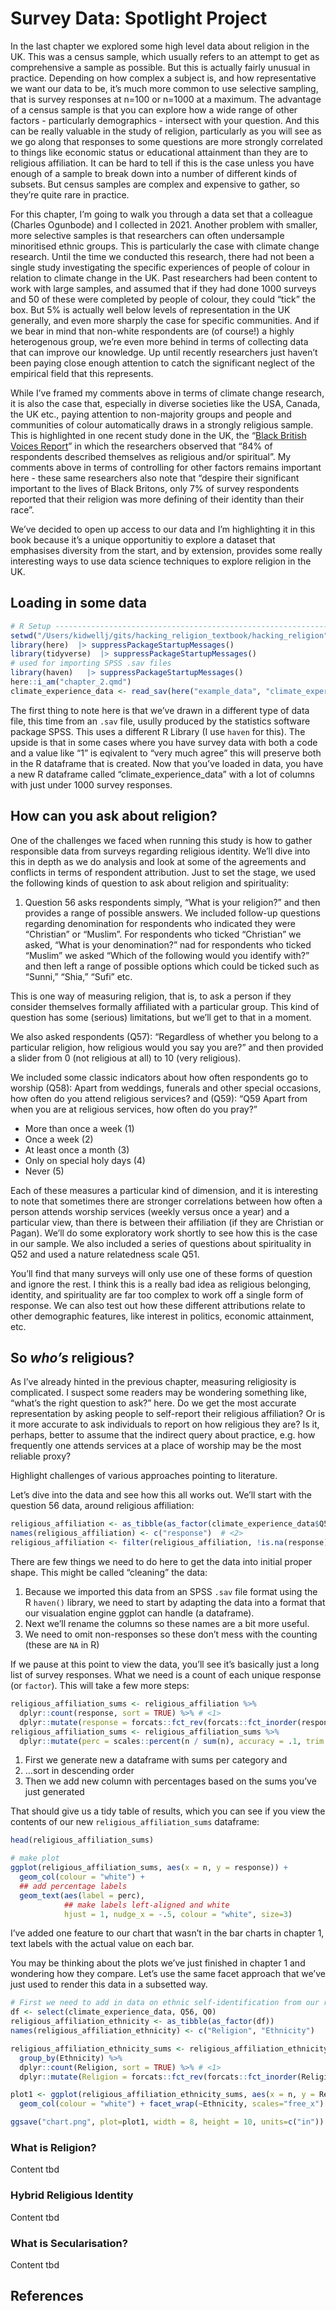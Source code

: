 # Survey Data: Spotlight Project

In the last chapter we explored some high level data about religion in the UK. This was a census sample, which usually refers to an attempt to get as comprehensive a sample as possible. But this is actually fairly unusual in practice. Depending on how complex a subject is, and how representative we want our data to be, it's much more common to use selective sampling, that is survey responses at n=100 or n=1000 at a maximum. The advantage of a census sample is that you can explore how a wide range of other factors - particularly demographics - intersect with your question. And this can be really valuable in the study of religion, particularly as you will see as we go along that responses to some questions are more strongly correlated to things like economic status or educational attainment than they are to religious affiliation. It can be hard to tell if this is the case unless you have enough of a sample to break down into a number of different kinds of subsets. But census samples are complex and expensive to gather, so they're quite rare in practice. 

For this chapter, I'm going to walk you through a data set that a colleague (Charles Ogunbode) and I collected in 2021. Another problem with smaller, more selective samples is that researchers can often undersample minoritised ethnic groups. This is particularly the case with climate change research. Until the time we conducted this research, there had not been a single study investigating the specific experiences of people of colour in relation to climate change in the UK. Past researchers had been content to work with large samples, and assumed that if they had done 1000 surveys and 50 of these were completed by people of colour, they could "tick" the box. But 5% is actually well below levels of representation in the UK generally, and even more sharply the case for specific communities. And if we bear in mind that non-white respondents are (of course!) a highly heterogenous group, we're even more behind in terms of collecting data that can improve our knowledge. Up until recently researchers just haven't been paying close enough attention to catch the significant neglect of the empirical field that this represents.

While I've framed my comments above in terms of climate change research, it is also the case that, especially in diverse societies like the USA, Canada, the UK etc., paying attention to non-majority groups and people and communities of colour automatically draws in a strongly religious sample. This is highlighted in one recent study done in the UK, the "[Black British Voices Report](https://www.cam.ac.uk/stories/black-british-voices-report)" in which the researchers observed that "84% of respondents described themselves as religious and/or spiritual". My comments above in terms of controlling for other factors remains important here - these same researchers also note that "despire their significant important to the lives of Black Britons, only 7% of survey respondents reported that their religion was more defining of their identity than their race".

We've decided to open up access to our data and I'm highlighting it in this book because it's a unique opportunitiy to explore a dataset that emphasises diversity from the start, and by extension, provides some really interesting ways to use data science techniques to explore religion in the UK.

## Loading in some data

```r
# R Setup -----------------------------------------------------------------
setwd("/Users/kidwellj/gits/hacking_religion_textbook/hacking_religion")
library(here)  |> suppressPackageStartupMessages()
library(tidyverse)  |> suppressPackageStartupMessages()
# used for importing SPSS .sav files
library(haven)   |> suppressPackageStartupMessages()
here::i_am("chapter_2.qmd")
climate_experience_data <- read_sav(here("example_data", "climate_experience_data.sav"))
```

The first thing to note here is that we've drawn in a different type of data file, this time from an `.sav` file, usully produced by the statistics software package SPSS. This uses a different R Library (I use `haven` for this). The upside is that in some cases where you have survey data with both a code and a value like "1" is eqivalent to "very much agree" this will preserve both in the R dataframe that is created. Now that you've loaded in data, you have a new R dataframe called "climate_experience_data" with a lot of columns with just under 1000 survey responses.

## How can you ask about religion?

One of the challenges we faced when running this study is how to gather responsible data from surveys regarding religious identity. We'll dive into this in depth as we do analysis and look at some of the agreements and conflicts in terms of respondent attribution. Just to set the stage, we used the following kinds of question to ask about religion and spirituality:

1. Question 56 asks respondents simply, "What is your religion?" and then provides a range of possible answers. We included follow-up questions regarding denomination for respondents who indicated they were "Christian" or "Muslim". For respondents who ticked "Christian" we asked, "What is your denomination?" nad for respondents who ticked "Muslim" we asked "Which of the following would you identify with?" and then left a range of possible options which could be ticked such as "Sunni," "Shia," "Sufi" etc.

This is one way of measuring religion, that is, to ask a person if they consider themselves formally affiliated with a particular group. This kind of question has some (serious) limitations, but we'll get to that in a moment.

We also asked respondents (Q57): "Regardless of whether you belong to a particular religion, how religious would you say you are?" and then provided a slider from 0 (not religious at all) to 10 (very religious). 

We included some classic indicators about how often respondents go to worship (Q58): Apart from weddings, funerals and other special occasions, how often do you attend religious services? and (Q59): "Q59 Apart from when you are at religious services, how often do you pray?"

- More than once a week  (1) 
- Once a week  (2) 
- At least once a month  (3) 
- Only on special holy days  (4) 
- Never  (5)

Each of these measures a particular kind of dimension, and it is interesting to note that sometimes there are stronger correlations between how often a person attends worship services (weekly versus once a year) and a particular view, than there is between their affiliation (if they are Christian or Pagan). We'll do some exploratory work shortly to see how this is the case in our sample. We also included a series of questions about spirituality in Q52 and used a nature relatedness scale Q51. 

You'll find that many surveys will only use one of these forms of question and ignore the rest. I think this is a really bad idea as religious belonging, identity, and spirituality are far too complex to work off a single form of response. We can also test out how these different attributions relate to other demographic features, like interest in politics, economic attainment, etc.

::: {.callout-tip}
## So *who's* religious?

As I've already hinted in the previous chapter, measuring religiosity is complicated. I suspect some readers may be wondering something like, "what's the right question to ask?" here. Do we get the most accurate representation by asking people to self-report their religious affiliation? Or is it more accurate to ask individuals to report on how religious they are? Is it, perhaps, better to assume that the indirect query about practice, e.g. how frequently one attends services at a place of worship may be the most reliable proxy?

Highlight challenges of various approaches pointing to literature. 

:::

Let's dive into the data and see how this all works out. We'll start with the question 56 data, around religious affiliation:

```r
religious_affiliation <- as_tibble(as_factor(climate_experience_data$Q56))        # <1>
names(religious_affiliation) <- c("response")  # <2>
religious_affiliation <- filter(religious_affiliation, !is.na(response)) # <3>
```

There are few things we need to do here to get the data into initial proper shape. This might be called "cleaning" the data:

1. Because we imported this data from an SPSS `.sav` file format using the R `haven()` library, we need to start by adapting the data into a format that our visualation engine ggplot can handle (a dataframe).
2. Next we'll rename the columns so these names are a bit more useful.
3. We need to omit non-responses so these don't mess with the counting (these are `NA` in R)

If we pause at this point to view the data, you'll see it's basically just a long list of survey responses. What we need is a count of each unique response (or `factor`). This will take a few more steps:

```r
religious_affiliation_sums <- religious_affiliation %>%  
  dplyr::count(response, sort = TRUE) %>% # <1>
  dplyr::mutate(response = forcats::fct_rev(forcats::fct_inorder(response)))    # <2>
religious_affiliation_sums <- religious_affiliation_sums %>% 
  dplyr::mutate(perc = scales::percent(n / sum(n), accuracy = .1, trim = FALSE)) # <3>
```

1. First we generate new a dataframe with sums per category and 
2. ...sort in descending order
3. Then we add new column with percentages based on the sums you've just generated

That should give us a tidy table of results, which you can see if you view the contents of our new `religious_affiliation_sums` dataframe:

```r
head(religious_affiliation_sums)
```


```r
# make plot
ggplot(religious_affiliation_sums, aes(x = n, y = response)) +
  geom_col(colour = "white") + 
  ## add percentage labels
  geom_text(aes(label = perc),
            ## make labels left-aligned and white
            hjust = 1, nudge_x = -.5, colour = "white", size=3)
```
I've added one feature to our chart that wasn't in the bar charts in chapter 1, text labels with the actual value on each bar. 

You may be thinking about the plots we've just finished in chapter 1 and wondering how they compare. Let's use the same facet approach that we've just used to render this data in a subsetted way.

```r
# First we need to add in data on ethnic self-identification from our respondents:
df <- select(climate_experience_data, Q56, Q0)
religious_affiliation_ethnicity <- as_tibble(as_factor(df))
names(religious_affiliation_ethnicity) <- c("Religion", "Ethnicity")

religious_affiliation_ethnicity_sums <- religious_affiliation_ethnicity %>%  
  group_by(Ethnicity) %>%
  dplyr::count(Religion, sort = TRUE) %>% # <1>
  dplyr::mutate(Religion = forcats::fct_rev(forcats::fct_inorder(Religion)))

plot1 <- ggplot(religious_affiliation_ethnicity_sums, aes(x = n, y = Religion)) +
  geom_col(colour = "white") + facet_wrap(~Ethnicity, scales="free_x")

ggsave("chart.png", plot=plot1, width = 8, height = 10, units=c("in"))

```

<!--
Use mutate to put "prefer not to say" at the bottom
# Info here: https://r4ds.had.co.nz/factors.html#modifying-factor-levels


# Q56 follow-ups
caption <- "Christian Denomination"
# TODO: copy plot above for Q56 to add two additional plots using climate_experience_data_named$Q56b and climate_experience_data_named$Q56c
# Religious Affiliation b - Christian Denomination Subquestion
christian_denomination <- qualtrics_process_single_multiple_choice(climate_experience_data_named$Q56b)
christian_denomination_table <- chart_single_result_flextable(climate_experience_data_named$Q56b, desc(Count))
christian_denomination_table
save_as_docx(christian_denomination_table, path = "./figures/q56_religious_affiliation_xn_denomination.docx")

christian_denomination_hi <- filter(climate_experience_data_named, Q56 == "Christian", Q57_bin == "high")
christian_denomination_hi <- qualtrics_process_single_multiple_choice(christian_denomination_hi$Q56b)
christian_denomination_hi

# Religious Affiliation c - Muslim Denomination Subquestion
caption <- "Islamic Identity"
# Should the label be different than income since the data examined is the Affiliation?
# TODO: adjust plot to factor using numbered responses on this question (perhaps also above)
religious_affiliationc <- qualtrics_process_single_multiple_choice(climate_experience_data_named$Q56c)
religious_affiliationc_plot <- plot_horizontal_bar(religious_affiliationc)
religious_affiliationc_plot <- religious_affiliationc_plot + labs(caption = caption, x = "", y = "")
religious_affiliationc_plot
ggsave("figures/q56c_religious_affiliation.png", width = 20, height = 10, units = "cm")
religious_affiliationc_table <- chart_single_result_flextable(climate_experience_data_named$Q56c, Count)
religious_affiliationc_table
save_as_docx(religious_affiliationc_table, path = "./figures/q56_religious_affiliation_islam.docx")

# Q57
# Religiosity
caption <- "Respondent Religiosity"
religiosity <- qualtrics_process_single_multiple_choice(as.character(climate_experience_data_named$Q57_1))
religiosity_plot <- plot_horizontal_bar(religiosity)
religiosity_plot <- religiosity_plot + labs(caption = caption, x = "", y = "")
religiosity_plot
ggsave("figures/q57_religiosity_plot.png", width = 20, height = 10, units = "cm")
religiosity_table <- chart_single_result_flextable(climate_experience_data_named$Q57_1, desc(Variable))
religiosity_table
save_as_docx(religious_affiliationc_table, path = "./figures/q57_religiousity.docx")

# Q58

caption <- "Respondent Attendance of Religious Services"
religious_service_attend <- qualtrics_process_single_multiple_choice(climate_experience_data_named$Q58)
religious_service_attend_plot <- plot_horizontal_bar(religious_service_attend)
religious_service_attend_plot <- religious_service_attend_plot + labs(title = caption, x = "", y = "")
religious_service_attend_plot
ggsave("figures/q58_religious_service_attend.png", width = 20, height = 10, units = "cm")
religious_service_attend_table <- chart_single_result_flextable(climate_experience_data_named$Q58, Count)
religious_service_attend_table
save_as_docx(religious_service_attend_table, path = "./figures/q58_religious_service_attend.docx")

# Faceted plot working with 3x3 grid
df <- select(climate_experience_data, Q52_bin, Q53_bin, Q57_bin, Q58)
names(df) <- c("Q52_bin", "Q53_bin", "Q57_bin", "response")
facet_names <- c(`Q52_bin` = "Spirituality", `Q53_bin` = "Politics L/R", `Q57_bin` = "Religiosity", `low`="low", `medium`="medium", `high`="high")
facet_labeller <- function(variable,value){return(facet_names[value])}
df$response <- factor(df$response, ordered = TRUE, levels = c("1", "2", "3", "4", "5"))
df$response <- fct_recode(df$response, "More than once a week" = "1", "Once a week" = "2", "At least once a month" = "3", "Only on special holy days" = "4", "Never" = "5")
df %>% 
  # we need to get the data including facet info in long format, so we use pivot_longer()
  pivot_longer(!response, names_to = "bin_name", values_to = "b") %>% 
  # add counts for plot below
  count(response, bin_name, b) %>%
  group_by(bin_name,b) %>%
  mutate(perc=paste0(round(n*100/sum(n),1),"%")) %>% 
  # run ggplot
  ggplot(aes(x = n, y = "", fill = response)) +
  geom_col(position=position_fill(), aes(fill=response)) +
  geom_text(aes(label = perc), position = position_fill(vjust=.5), size=2) +
  scale_fill_brewer(palette = "Dark2", type = "qual") +
  scale_x_continuous(labels = scales::percent_format()) +
  facet_grid(vars(b), vars(bin_name), labeller=as_labeller(facet_names)) + 
  labs(caption = caption, x = "", y = "") + 
  guides(fill = guide_legend(title = NULL))
ggsave("figures/q58_faceted.png", width = 30, height = 10, units = "cm")

# Q59

caption <- "Respondent Prayer Outside of Religious Services"
prayer <- qualtrics_process_single_multiple_choice(climate_experience_data_named$Q59)
prayer_plot <- plot_horizontal_bar(prayer)
prayer_plot <- prayer_plot + labs(caption = caption, x = "", y = "")
prayer_plot
ggsave("figures/q59_prayer.png", width = 20, height = 10, units = "cm")
prayer_table <- chart_single_result_flextable(climate_experience_data_named$Q59, Count)
prayer_table
save_as_docx(prayer_table, path = "./figures/q59_prayer.docx")

# Faceted plot working with 3x3 grid
df <- select(climate_experience_data, Q52_bin, Q53_bin, Q57_bin, Q59)
names(df) <- c("Q52_bin", "Q53_bin", "Q57_bin", "response")
facet_names <- c(`Q52_bin` = "Spirituality", `Q53_bin` = "Politics L/R", `Q57_bin` = "Religiosity", `low`="low", `medium`="medium", `high`="high")
facet_labeller <- function(variable,value){return(facet_names[value])}
df$response <- factor(df$response, ordered = TRUE, levels = c("1", "2", "3", "4", "5"))
df$response <- fct_recode(df$response, "More than once a week" = "1", "Once a week" = "2", "At least once a month" = "3", "Only on special holy days" = "4", "Never" = "5")
df %>% 
  # we need to get the data including facet info in long format, so we use pivot_longer()
  pivot_longer(!response, names_to = "bin_name", values_to = "b") %>% 
  # add counts for plot below
  count(response, bin_name, b) %>%
  group_by(bin_name,b) %>%
  mutate(perc=paste0(round(n*100/sum(n),1),"%")) %>% 
  # run ggplot
  ggplot(aes(x = n, y = "", fill = response)) +
  geom_col(position=position_fill(), aes(fill=response)) +
  geom_text(aes(label = perc), position = position_fill(vjust=.5), size=2) +
  scale_fill_brewer(palette = "Dark2", type = "qual") +
  scale_x_continuous(labels = scales::percent_format()) +
  facet_grid(vars(b), vars(bin_name), labeller=as_labeller(facet_names)) + 
  labs(caption = caption, x = "", y = "") + 
  guides(fill = guide_legend(title = NULL))
ggsave("figures/q59_faceted.png", width = 30, height = 10, units = "cm")








# Comparing with attitudes surrounding climate change


# Q6

q6_data <- qualtrics_process_single_multiple_choice_unsorted_streamlined(climate_experience_data$Q6)

title <- "Do you think the climate is changing?"

level_order <- c("Don’t know",
                 "Definitely not changing",
                 "Probably not changing", 
                 "Probably changing",
                 "Definitely changing")
## code if a specific palette is needed for matching
fill = wheel(ochre, num = as.integer(count(q6_data[1])))
# make plot
q6_data_plot <- ggplot(q6_data, aes(x = n, y = response, fill = fill)) +
  geom_col(colour = "white") +
  ## add percentage labels
  geom_text(aes(label = perc),
            ## make labels left-aligned and white
            hjust = 1, colour = "black", size=4) + # use nudge_x = 30, to shift position
  ## reduce spacing between labels and bars
  scale_fill_identity(guide = "none") +
  ## get rid of all elements except y axis labels + adjust plot margin
  theme_ipsum_rc() +
  theme(plot.margin = margin(rep(15, 4))) +
  easy_center_title() + 
  # with thanks for helpful info on doing wrap here: https://stackoverflow.com/questions/21878974/wrap-long-axis-labels-via-labeller-label-wrap-in-ggplot2
  scale_y_discrete(labels = wrap_format(30), limits = level_order) + 
  theme(plot.title = element_text(size =18, hjust = 0.5), axis.text.y = element_text(size =16)) +
  labs(title = title, x = "", y = "")

q6_data_plot 

ggsave("figures/q6.png", width = 18, height = 12, units = "cm")









# Subsetting

## Q57 subsetting based on Religiosity --------------------------------------------------------------
climate_experience_data <- climate_experience_data %>%
  mutate(
    Q57_bin = case_when(
      Q57_1 > mean(Q57_1) + sd(Q57_1) ~ "high",
      Q57_1 < mean(Q57_1) - sd(Q57_1) ~ "low",
      TRUE ~ "medium"
    ) %>% factor(levels = c("low", "medium", "high"))
  )

## Subsetting based on Spirituality --------------------------------------------------------------

### Nature relatedness --------------------------------------------------------------
# Calculate overall mean nature-relatedness score based on six questions:
climate_experience_data$Q51_score <- rowMeans(select(climate_experience_data, Q51_remote_vacation:Q51_heritage))

# Create low/med/high bins based on Mean and +1/-1 Standard Deviation
climate_experience_data <- climate_experience_data %>%
  mutate(
    Q51_bin = case_when(
      Q51_score > mean(Q51_score) + sd(Q51_score) ~ "high",
      Q51_score < mean(Q51_score) - sd(Q51_score) ~ "low",
      TRUE ~ "medium"
    ) %>% factor(levels = c("low", "medium", "high"))
  )

### Spirituality scale  --------------------------------------------------------------
# Calculate overall mean spirituality score based on six questions:
climate_experience_data$Q52_score <- rowMeans(select(climate_experience_data, Q52a_1:Q52f_1))

# Create low/med/high bins based on Mean and +1/-1 Standard Deviation
climate_experience_data <- climate_experience_data %>%
  mutate(
    Q52_bin = case_when(
      Q52_score > mean(Q52_score) + sd(Q52_score) ~ "high",
      Q52_score < mean(Q52_score) - sd(Q52_score) ~ "low",
      TRUE ~ "medium"
    ) %>% factor(levels = c("low", "medium", "high"))
  )

-->

::: {.callout-tip}
### What is Religion?
Content tbd
:::




::: {.callout-tip}
### Hybrid Religious Identity
Content tbd
:::





::: {.callout-tip}
### What is Secularisation?
Content tbd
:::

## References {.unnumbered}

::: {#refs}
:::




